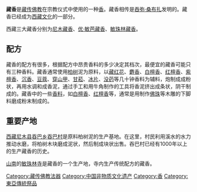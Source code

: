{{unreferenced|time=2017-08-04T10:14:09+00:00}}
'''藏香'''是[[藏传佛教|藏传佛教]]在宗教仪式中使用的一种[[香|香]]。藏香相传是[[吞弥·桑布扎|吞弥·桑布扎]]发明的。藏香已经成为[[西藏文化|西藏文化]]的一部分。 

西藏三大藏香分别为[https://web.archive.org/web/20140327054457/http://www.tibetculture.net/2013mlxz/dlq/ 尼木藏香]、[https://web.archive.org/web/20140327054457/http://www.tibetculture.net/2013mlxz/dlq/ 优·敏芭藏香]、[https://web.archive.org/web/20140327054457/http://www.tibetculture.net/2013mlxz/dlq/ 敏珠林藏香]。

== 配方 ==
藏香的配方有很多，根据配方中昂贵香料的多少决定其档次，最便宜的藏香可能只有三种香料。藏香通常使用[[柏树|柏树]]泥为原料，以[[藏红花|藏红花]]、[[麝香|麝香]]、[[白檀|白檀香]]、[[红檀香|红檀香]]、[[紫檀|紫檀香]]、[[沉香|沉香]]、[[豆蔻|豆蔻]]、[[穿山甲|穿山甲]]、[[甘菘|甘菘]]、[[冰片|冰片]]、[[没药|没药]]等几十钟香料为辅料，炮制成成粉状，再用水调和成香泥，通过手工和用牛角制作的工具将香泥挤出成条状，阴干制成的。藏香中的一些[[香料|香料]]，如[[白檀香|白檀香]]、[[红檀香|红檀香]]等，通常是用制作[[佛珠|佛珠]]等木雕的下脚料磨成粉末制成的。

== 重要产地 ==
[[西藏|西藏]][[尼木县|尼木县]][[吞巴乡|吞巴乡]][[吞巴村|吞巴村]]是原料柏树泥的生产基地。在这里，村民利用溪水的水力推动水磨，将柏树木块磨成泥状，然后制成块状出售。吞巴村已经有1000年以上的生产藏香的历史。 

[[山南|山南]]的[[敏珠林寺|敏珠林寺]]是藏香的一个生产地，寺内生产传统配方的藏香。 

[[Category:藏传佛教法器|Category:藏传佛教法器]]
[[Category:中国非物质文化遗产|Category:中国非物质文化遗产]]
[[Category:香|Category:香]]
[[Category:東亞傳統祭品|Category:東亞傳統祭品]]